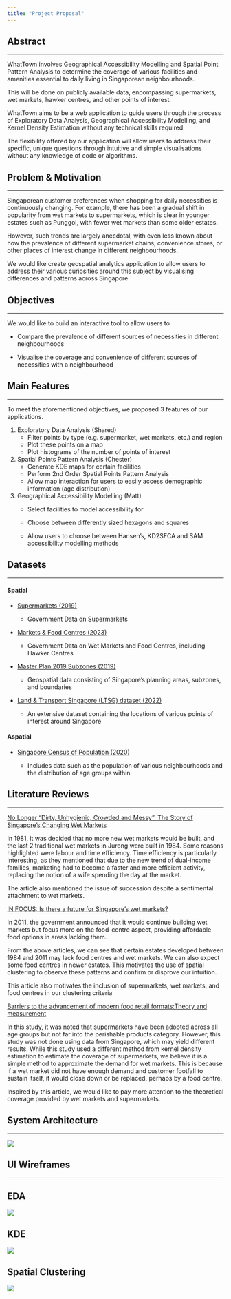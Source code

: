 ```yaml
---
title: "Project Proposal"
---
```


## Abstract

------------------------------------------------------------------------

WhatTown involves Geographical Accessibility Modelling and Spatial Point Pattern Analysis to determine the coverage of various facilities and amenities essential to daily living in Singaporean neighbourhoods.

This will be done on publicly available data, encompassing supermarkets, wet markets, hawker centres, and other points of interest.

WhatTown aims to be a web application to guide users through the process of Exploratory Data Analysis, Geographical Accessibility Modelling, and Kernel Density Estimation without any technical skills required.

The flexibility offered by our application will allow users to address their specific, unique questions through intuitive and simple visualisations without any knowledge of code or algorithms.

## Problem & Motivation

------------------------------------------------------------------------

Singaporean customer preferences when shopping for daily necessities is continuously changing. For example, there has been a gradual shift in popularity from wet markets to supermarkets, which is clear in younger estates such as Punggol, with fewer wet markets than some older estates.

However, such trends are largely anecdotal, with even less known about how the prevalence of different supermarket chains, convenience stores, or other places of interest change in different neighbourhoods.

We would like create geospatial analytics application to allow users to address their various curiosities around this subject by visualising differences and patterns across Singapore.

## Objectives

------------------------------------------------------------------------

We would like to build an interactive tool to allow users to

-   Compare the prevalence of different sources of necessities in different neighbourhoods

-   Visualise the coverage and convenience of different sources of necessities with a neighbourhood

## Main Features

------------------------------------------------------------------------

To meet the aforementioned objectives, we proposed 3 features of our applications.

1.  Exploratory Data Analysis (Shared)
    -   Filter points by type (e.g. supermarket, wet markets, etc.) and region
    -   Plot these points on a map
    -   Plot histograms of the number of points of interest
2.  Spatial Points Pattern Analysis (Chester)
    -   Generate KDE maps for certain facilities
    -   Perform 2nd Order Spatial Points Pattern Analysis
    -   Allow map interaction for users to easily access demographic information (age distribution)
3.  Geographical Accessibility Modelling (Matt)
    -   Select facilities to model accessibility for

    -   Choose between differently sized hexagons and squares

    -   Allow users to choose between Hansen's, KD2SFCA and SAM accessibility modelling methods

## Datasets

------------------------------------------------------------------------

#### Spatial

-   [Supermarkets (2019)](https://beta.data.gov.sg/datasets/d_8a77ee0446716b2ce475a587004afc73/view)

    -   Government Data on Supermarkets

-   [Markets & Food Centres (2023)](https://beta.data.gov.sg/collections/1389/datasets/d_b5f8a5a4584b6e537c0ab81a48ca3497/view)

    -   Government Data on Wet Markets and Food Centres, including Hawker Centres

-   [Master Plan 2019 Subzones (2019)](https://beta.data.gov.sg/datasets/d_0900fdcfdb4666fe2a630f37a532fc06/view)

    -   Geospatial data consisting of Singapore's planning areas, subzones, and boundaries

-   [Land & Transport Singapore (LTSG) dataset (2022)](https://github.com/BlueSkyLT/siteselect_sg/tree/main)

    -   An extensive dataset containing the locations of various points of interest around Singapore

#### Aspatial

-   [Singapore Census of Population (2020)](https://www.singstat.gov.sg/-/media/files/publications/cop2020/sr2/excel/t88-91.ashx)

    -   Includes data such as the population of various neighbourhoods and the distribution of age groups within

## Literature Reviews

------------------------------------------------------------------------

[No Longer “Dirty, Unhygienic, Crowded and Messy”: The Story of Singapore’s Changing Wet Markets](https://biblioasia.nlb.gov.sg/vol-18/issue-1/apr-to-jun-2022/singapore-changing-wet-markets/)

In 1981, it was decided that no more new wet markets would be built, and the last 2 traditional wet markets in Jurong were built in 1984. Some reasons highlighted were labour and time efficiency. Time efficiency is particularly interesting, as they mentioned that due to the new trend of dual-income families, marketing had to become a faster and more efficient activity, replacing the notion of a wife spending the day at the market.

The article also mentioned the issue of succession despite a sentimental attachment to wet markets.

[IN FOCUS: Is there a future for Singapore’s wet markets?](https://www.channelnewsasia.com/singapore/wet-markets-singapore-future-focus-footfall-interest-die-out-3689661)

In 2011, the government announced that it would continue building wet markets but focus more on the food-centre aspect, providing affordable food options in areas lacking them.

From the above articles, we can see that certain estates developed between 1984 and 2011 may lack food centres and wet markets. We can also expect some food centres in newer estates. This motivates the use of spatial clustering to observe these patterns and confirm or disprove our intuition.

This article also motivates the inclusion of supermarkets, wet markets, and food centres in our clustering criteria

[Barriers to the advancement of modern food retail formats:Theory and measurement](https://ink.library.smu.edu.sg/cgi/viewcontent.cgi?article=3389&context=lkcsb_research)

In this study, it was noted that supermarkets have been adopted across all age groups but not far into the perishable products category. However, this study was not done using data from Singapore, which may yield different results. While this study used a different method from kernel density estimation to estimate the coverage of supermarkets, we believe it is a simple method to approximate the demand for wet markets. This is because if a wet market did not have enough demand and customer footfall to sustain itself, it would close down or be replaced, perhaps by a food centre.

Inspired by this article, we would like to pay more attention to the theoretical coverage provided by wet markets and supermarkets.

## System Architecture

------------------------------------------------------------------------

![](images/clipboard-1689539549.png)

## UI Wireframes

------------------------------------------------------------------------

::: panel-tabset
## EDA

![](images/clipboard-2628712309.png)

## KDE

![](images/clipboard-631132815.png)

## Spatial Clustering

![](images/clipboard-3267201596.png)
:::

